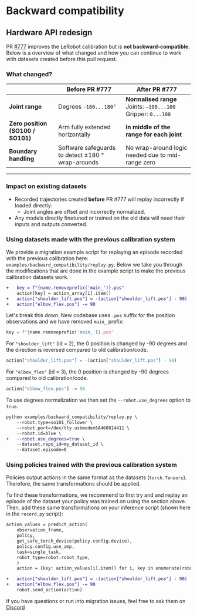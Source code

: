 # Backward compatibility

## Hardware API redesign

PR [#777](https://github.com/huggingface/lerobot/pull/777) improves the LeRobot calibration but is **not backward-compatible**. Below is a overview of what changed and how you can continue to work with datasets created before this pull request.

### What changed?

|                                   | Before PR #777                                    | After PR #777                                                               |
| --------------------------------- | ------------------------------------------------- | --------------------------------------------------------------------------- |
| **Joint range**                   | Degrees `-180...180°`                              | **Normalised range** Joints: `–100...100` Gripper: `0...100` |
| **Zero position (SO100 / SO101)** | Arm fully extended horizontally                   | **In middle of the range for each joint**                                        |
| **Boundary handling**             | Software safeguards to detect ±180 ° wrap-arounds | No wrap-around logic needed due to mid-range zero                           |

---

### Impact on existing datasets

* Recorded trajectories created **before** PR #777 will replay incorrectly if loaded directly:
  * Joint angles are offset and incorrectly normalized.
* Any models directly finetuned or trained on the old data will need their inputs and outputs converted.

### Using datasets made with the previous calibration system
We provide a migration example script for replaying an episode recorded with the previous calibration here: `examples/backward_compatibility/replay.py`.
Below we take you through the modifications that are done in the example script to make the previous calibration datasets work.

```diff
+   key = f"{name.removeprefix('main_')}.pos"
    action[key] = action_array[i].item()
+   action["shoulder_lift.pos"] = -(action["shoulder_lift.pos"] - 90)
+   action["elbow_flex.pos"] -= 90
```

Let's break this down.
New codebase uses `.pos` suffix for the position observations and we have removed `main_` prefix:
```python
key = f"{name.removeprefix('main_')}.pos"
```

For `"shoulder_lift"` (id = 2), the 0 position is changed by -90 degrees and the direction is reversed compared to old calibration/code.
```python
action["shoulder_lift.pos"] = -(action["shoulder_lift.pos"] - 90)
```
For `"elbow_flex"` (id = 3), the 0 position is changed by -90 degrees compared to old calibration/code.
```python
action["elbow_flex.pos"] -= 90
```

To use degrees normalization we then set the `--robot.use_degrees` option to `true`.
```diff
python examples/backward_compatibility/replay.py \
    --robot.type=so101_follower \
    --robot.port=/dev/tty.usbmodem5A460814411 \
    --robot.id=blue \
+   --robot.use_degrees=true \
    --dataset.repo_id=my_dataset_id \
    --dataset.episode=0
```

### Using policies trained with the previous calibration system

Policies output actions in the same format as the datasets (`torch.Tensors`). Therefore, the same transformations should be applied.

To find these transformations, we recommend to first try and and replay an episode of the dataset your policy was trained on using the section above.
Then, add these same transformations on your inference script (shown here in the `record.py` script):
```diff
action_values = predict_action(
    observation_frame,
    policy,
    get_safe_torch_device(policy.config.device),
    policy.config.use_amp,
    task=single_task,
    robot_type=robot.robot_type,
    )
    action = {key: action_values[i].item() for i, key in enumerate(robot.action_features)}

+   action["shoulder_lift.pos"] = -(action["shoulder_lift.pos"] - 90)
+   action["elbow_flex.pos"] -= 90
    robot.send_action(action)
```

If you have questions or run into migration issues, feel free to ask them on [Discord](https://discord.gg/s3KuuzsPFb)
